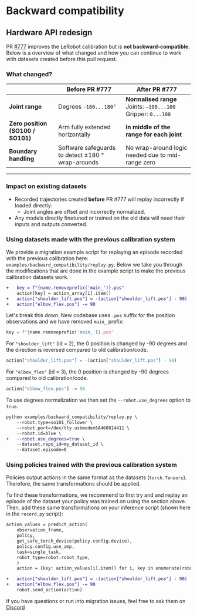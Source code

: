 # Backward compatibility

## Hardware API redesign

PR [#777](https://github.com/huggingface/lerobot/pull/777) improves the LeRobot calibration but is **not backward-compatible**. Below is a overview of what changed and how you can continue to work with datasets created before this pull request.

### What changed?

|                                   | Before PR #777                                    | After PR #777                                                               |
| --------------------------------- | ------------------------------------------------- | --------------------------------------------------------------------------- |
| **Joint range**                   | Degrees `-180...180°`                              | **Normalised range** Joints: `–100...100` Gripper: `0...100` |
| **Zero position (SO100 / SO101)** | Arm fully extended horizontally                   | **In middle of the range for each joint**                                        |
| **Boundary handling**             | Software safeguards to detect ±180 ° wrap-arounds | No wrap-around logic needed due to mid-range zero                           |

---

### Impact on existing datasets

* Recorded trajectories created **before** PR #777 will replay incorrectly if loaded directly:
  * Joint angles are offset and incorrectly normalized.
* Any models directly finetuned or trained on the old data will need their inputs and outputs converted.

### Using datasets made with the previous calibration system
We provide a migration example script for replaying an episode recorded with the previous calibration here: `examples/backward_compatibility/replay.py`.
Below we take you through the modifications that are done in the example script to make the previous calibration datasets work.

```diff
+   key = f"{name.removeprefix('main_')}.pos"
    action[key] = action_array[i].item()
+   action["shoulder_lift.pos"] = -(action["shoulder_lift.pos"] - 90)
+   action["elbow_flex.pos"] -= 90
```

Let's break this down.
New codebase uses `.pos` suffix for the position observations and we have removed `main_` prefix:
```python
key = f"{name.removeprefix('main_')}.pos"
```

For `"shoulder_lift"` (id = 2), the 0 position is changed by -90 degrees and the direction is reversed compared to old calibration/code.
```python
action["shoulder_lift.pos"] = -(action["shoulder_lift.pos"] - 90)
```
For `"elbow_flex"` (id = 3), the 0 position is changed by -90 degrees compared to old calibration/code.
```python
action["elbow_flex.pos"] -= 90
```

To use degrees normalization we then set the `--robot.use_degrees` option to `true`.
```diff
python examples/backward_compatibility/replay.py \
    --robot.type=so101_follower \
    --robot.port=/dev/tty.usbmodem5A460814411 \
    --robot.id=blue \
+   --robot.use_degrees=true \
    --dataset.repo_id=my_dataset_id \
    --dataset.episode=0
```

### Using policies trained with the previous calibration system

Policies output actions in the same format as the datasets (`torch.Tensors`). Therefore, the same transformations should be applied.

To find these transformations, we recommend to first try and and replay an episode of the dataset your policy was trained on using the section above.
Then, add these same transformations on your inference script (shown here in the `record.py` script):
```diff
action_values = predict_action(
    observation_frame,
    policy,
    get_safe_torch_device(policy.config.device),
    policy.config.use_amp,
    task=single_task,
    robot_type=robot.robot_type,
    )
    action = {key: action_values[i].item() for i, key in enumerate(robot.action_features)}

+   action["shoulder_lift.pos"] = -(action["shoulder_lift.pos"] - 90)
+   action["elbow_flex.pos"] -= 90
    robot.send_action(action)
```

If you have questions or run into migration issues, feel free to ask them on [Discord](https://discord.gg/s3KuuzsPFb)
